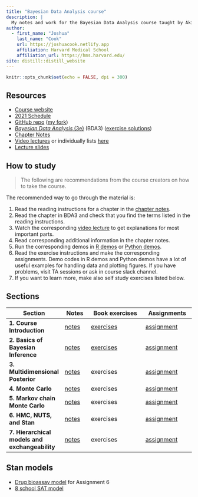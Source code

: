 ```yaml
---
title: "Bayesian Data Analysis course"
description: |
  My notes and work for the Bayesian Data Analysis course taught by Aki Vehtari.
author:
  - first_name: "Joshua"
    last_name: "Cook"
    url: https://joshuacook.netlify.app
    affiliation: Harvard Medical School
    affiliation_url: https://hms.harvard.edu/
site: distill::distill_website
---
```


```r
knitr::opts_chunk$set(echo = FALSE, dpi = 300)
```


## Resources

- [Course website](https://avehtari.github.io/BDA_course_Aalto/)
- [2021 Schedule](https://avehtari.github.io/BDA_course_Aalto/Aalto2021.html#Schedule_2021)
- [GitHub repo](https://github.com/avehtari/BDA_course_Aalto) ([my fork](https://github.com/jhrcook/BDA_course_Aalto))
- [*Bayesian Data Analysis* (3e)](https://users.aalto.fi/~ave/BDA3.pdf) (BDA3) ([exercise solutions](book/bda-exercise-solutions3.pdf))
- [Chapter Notes](https://avehtari.github.io/BDA_course_Aalto/chapter_notes/BDA_notes.pdf)
- [Video lectures](https://aalto.cloud.panopto.eu/Panopto/Pages/Sessions/List.aspx#folderID=%22f0ec3a25-9e23-4935-873b-a9f401646812%22) or individually lists [here](https://avehtari.github.io/BDA_course_Aalto/#videos)
- [Lecture slides](https://github.com/avehtari/BDA_course_Aalto/tree/master/slides)

## How to study

> The following are recommendations from the course creators on how to take the course.

The recommended way to go through the material is:

1. Read the reading instructions for a chapter in the [chapter notes](https://avehtari.github.io/BDA_course_Aalto/chapter_notes/BDA_notes.pdf).
2. Read the chapter in BDA3 and check that you find the terms listed in the reading instructions.
3. Watch the corresponding [video lecture](https://aalto.cloud.panopto.eu/Panopto/Pages/Sessions/List.aspx#folderID=%22f0ec3a25-9e23-4935-873b-a9f401646812%22) to get explanations for most important parts.
4. Read corresponding additional information in the chapter notes.
5. Run the corresponding demos in [R demos](https://github.com/avehtari/BDA_R_demos) or [Python demos](https://github.com/avehtari/BDA_py_demos).
6. Read the exercise instructions and make the corresponding assignments. Demo codes in R demos and Python demos have a lot of useful examples for handling data and plotting figures. If you have problems, visit TA sessions or ask in course slack channel.
7. If you want to learn more, make also self study exercises listed below.

## Sections

| Section | Notes | Book exercises | Assignments |
|---------|-------|----------------|-------------|
| **1. Course Introduction** | [notes](notes/01_introduction_bda3-01.html) | [exercises](book-exercises/bda-exercises-01.html) | [assignment](assignments/jhcook-assignment-01.html) |
| **2. Basics of Bayesian Inference** | [notes](notes/02_basics-of-Bayesian-inference_bda3-02.html) | [exercises](book-exercises/bda-exercises-02.html) | [assignment](assignments/jhcook-assignment-02.html) |
| **3. Multidimensional Posterior** | [notes](notes/03_multidimensional-posterior_bda3-03.html) | exercises | [assignment](assignments/jhcook-assignment-03.html) |
| **4. Monte Carlo** | [notes](notes/04_monte-carlo_bda3-10.html) | exercises | [assignment](assignments/jhcook-assignment-04.html) |
| **5. Markov chain Monte Carlo** | [notes](notes/05_mcmc_bda3-11.html) | exercises | [assignment](assignments/jhcook-assignment-05.html) |
| **6. HMC, NUTS, and Stan** | [notes](notes/06_hmc-nuts-stan_bda3-12.html) | exercises | [assignment](assignments/jhcook-assignment-06.html) |
| **7. Hierarchical models and exchangeability** | [notes](notes/07_hierarchical-models_bda3-5.html) | exercises | [assignment](assignments/jhcook-assignment-07.html) |

## Stan models

- [Drug bioassay model](models/assignment06-bioassay.stan) for Assignment 6
- [8 school SAT model](models/8-schools.stan)

